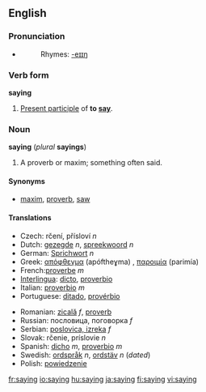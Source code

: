 ==English==

{{rank|across|answer|early|448|saying|talk|spirit|sometimes}}

===Pronunciation===
*{{audio|en-us-saying.ogg|Audio (US)}}
*:Rhymes: [[Rhymes:English:-eɪɪŋ|-eɪɪŋ]]

===Verb form===
'''saying'''

#[[Present participle]] of '''to [[say]]'''.

===Noun===
'''saying''' (''plural'' '''sayings''')

#A proverb or maxim; something often said.

====Synonyms====
*[[maxim]], [[proverb]], [[saw]]

====Translations====
{{top}}
*Czech:  rčení, přísloví  ''n''
*Dutch: [[gezegde]] ''n'', [[spreekwoord]] ''n''
*German: [[Sprichwort]] ''n''
*Greek: [[απόφθεγμα]] (apóftheɣma) {{n}}, [[παροιμία]] (parimía) {{f}}
*French:[[proverbe]] ''m''
*[[Interlingua]]: [[dicto]], [[proverbio]]
*Italian: [[proverbio]] ''m''
*Portuguese: [[ditado]], [[provérbio]]
{{mid}}
*Romanian: [[zicală]] ''f'', [[proverb]] 
*Russian:  пoслoвицa,  пoгoвoркa  ''f''
*Serbian: [[poslovica, izreka]] ''f''
*Slovak:  rčenie,  príslovie  ''n''
*Spanish: [[dicho]] ''m'', [[proverbio]] ''m''
*Swedish: [[ordspråk]] ''n'', [[ordstäv]] ''n'' (''dated'')
*Polish: [[powiedzenie]]
{{bottom}}

[[fr:saying]]
[[io:saying]]
[[hu:saying]]
[[ja:saying]]
[[fi:saying]]
[[vi:saying]]
